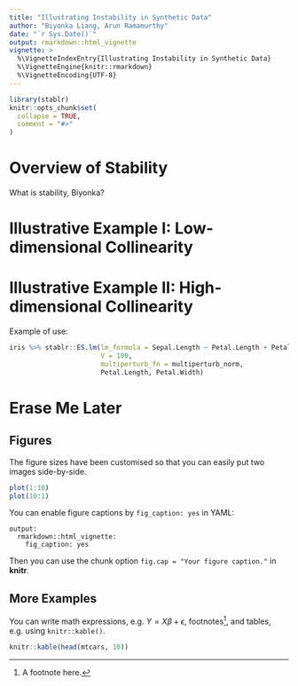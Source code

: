 ```yaml
---
title: "Illustrating Instability in Synthetic Data"
author: "Biyonka Liang, Arun Ramamurthy"
date: "`r Sys.Date()`"
output: rmarkdown::html_vignette
vignette: >
  %\VignetteIndexEntry{Illustrating Instability in Synthetic Data}
  %\VignetteEngine{knitr::rmarkdown}
  %\VignetteEncoding{UTF-8}
---
```


```r
library(stablr)
knitr::opts_chunk$set(
  collapse = TRUE,
  comment = "#>"
)
```

# Overview of Stability

What is stability, Biyonka?

# Illustrative Example I: Low-dimensional Collinearity

# Illustrative Example II: High-dimensional Collinearity

Example of use:

```r
iris %>% stablr::ES.lm(lm_formula = Sepal.Length ~ Petal.Length + Petal.Width,
                       V = 100, 
                       multiperturb_fn = multiperturb_norm,
                       Petal.Length, Petal.Width)
```


# Erase Me Later

## Figures

The figure sizes have been customised so that you can easily put two images side-by-side. 

```r
plot(1:10)
plot(10:1)
```

You can enable figure captions by `fig_caption: yes` in YAML:

    output:
      rmarkdown::html_vignette:
        fig_caption: yes

Then you can use the chunk option `fig.cap = "Your figure caption."` in **knitr**.

## More Examples

You can write math expressions, e.g. $Y = X\beta + \epsilon$, footnotes^[A footnote here.], and tables, e.g. using `knitr::kable()`.

```r
knitr::kable(head(mtcars, 10))
```
